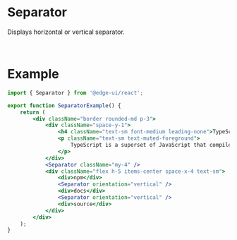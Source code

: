 
<Head>
  <title>Separator | EdgeUI</title>
</Head>

# Separator

Displays horizontal or vertical separator.

<SeparatorExample />

<br />

# Example

```jsx
import { Separator } from '@edge-ui/react';

export function SeparatorExample() {
    return (
        <div className="border rounded-md p-3">
            <div className="space-y-1">
                <h4 className="text-sm font-medium leading-none">TypeScript</h4>
                <p className="text-sm text-muted-foreground">
                    TypeScript is a superset of JavaScript that compiles to clean JavaScript output.
                </p>
            </div>
            <Separator className="my-4" />
            <div className="flex h-5 items-center space-x-4 text-sm">
                <div>npm</div>
                <Separator orientation="vertical" />
                <div>docs</div>
                <Separator orientation="vertical" />
                <div>source</div>
            </div>
        </div>
    );
}
```
